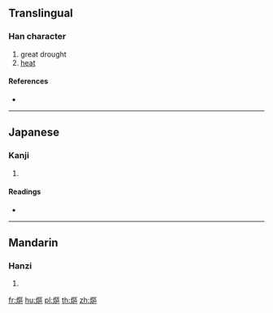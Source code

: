 {{character info/new}}
==Translingual==

===Han character===
{{Han char|rn=86|rad=火|as=11|sn=15|four=91816|canj=FSRR}}

# great drought
# [[heat]]

====References====
* {{Han ref|kx=0681.040|dkj=19356|dj=1092.210|hdz=32228.080|uh=71B0|ud=29104|bh=E665|bd=58981}}

----

==Japanese==

===Kanji===
{{ja-kanji|grade=|rs=火11}}

# {{defn|lang=ja|sort=火11}}

====Readings====
* {{ja-readings|on=[[おう]] (ō), [[う]] (u)|kun=[[まるやき]] (maruyaki)}}

----

==Mandarin==

===Hanzi===
{{cmn-hanzi|pin=[[ōu]] ([[ou1]])|wg=ou<sup>1</sup>}}

# {{defn|lang=cmn|sort=火11}}

[[fr:熰]]
[[hu:熰]]
[[pl:熰]]
[[th:熰]]
[[zh:熰]]